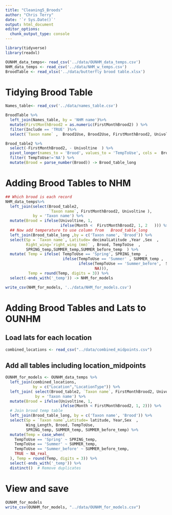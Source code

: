 ```yaml
---
title: "Cleaning5_Broods"
author: "Chris Terry"
date: '`r Sys.Date()`'
output: html_document
editor_options: 
  chunk_output_type: console
---
```


```R
library(tidyverse)
library(readxl)

OUNHM_data_temps<- read_csv('../data/OUNHM_data_temps.csv')
NHM_data_temps <- read_csv('../data/NHM_w_temps.csv')
BroodTable <- read_xlsx('../data/butterfly brood table.xlsx')
```

# Tidying Brood Table

```r
Names_table<- read_csv('../data/names_table.csv')

BroodTable %>%
  left_join(Names_table, by = 'NHM name')%>% 
  mutate(FirstMonthBrood2 = as.numeric(FirstMonthBrood2) ) %>%
  filter(Include == 'TRUE' )%>%
  select(`Taxon name` ,  Brood1Use, Brood2Use, FirstMonthBrood2, Univoltine )-> Brood_table2

Brood_table2 %>%
  select(-FirstMonthBrood2, - Univoltine  ) %>%
  pivot_longer(names_to = 'Brood', values_to = 'TempToUse', cols =  Brood1Use:Brood2Use  ) %>%
  filter( TempToUse!='NA') %>%
  mutate(Brood = parse_number(Brood)) -> Brood_table_long

```

# Adding Brood Tables to NHM

```r

## Which brood is each record
NHM_data_temps%>%
  left_join(select(Brood_table2,
                   `Taxon name`, FirstMonthBrood2, Univoltine ), 
            by = 'Taxon name') %>%
  mutate(Brood = ifelse(Univoltine, 1, 
                        ifelse(Month <  FirstMonthBrood2, 1, 2   ))) %>% 
  ## Now add temperature to use column from   Brood_table_long
  left_join(Brood_table_long ,by = c('Taxon name', 'Brood')) %>%
  select(Sp = `Taxon name`, Latitude= decimalLatitude ,Year ,Sex  , 
         Right_wing=`right_wing (mm)` , Brood, TempToUse  ,
         SPRING_temp,SUMMER_temp,SUMMER_before_temp  ) %>%
  mutate( Temp = ifelse( TempToUse == 'Spring', SPRING_temp  ,
                         ifelse(TempToUse == 'Summer' , SUMMER_temp ,
                                ifelse(TempToUse == 'Summer_before',  SUMMER_before_temp,
                                       NA))),
          Temp = round(Temp, digits = 3)) %>%
  select(-ends_with('_temp')) -> NHM_for_models

write_csv(NHM_for_models, '../data/NHM_for_models.csv')

```


# Adding Brood Tables and Lats to OUNHM

## Load lats for each location
```r
combined_locations <- read_csv("../data/combined_midpoints.csv")
```

## Add all tables including location_midpoints
```r
OUNHM_for_models <- OUNHM_data_temps %>%
  left_join(combined_locations,
            by = c("Location","LocationType")) %>%
  left_join( select(Brood_table2, `Taxon name`, FirstMonthBrood2, Univoltine),
             by = 'Taxon name') %>%
  mutate(Brood = ifelse(Univoltine, 1,
                        ifelse(Month < FirstMonthBrood2, 1, 2))) %>%
  # Join brood temp table
  left_join(Brood_table_long, by = c('Taxon name', 'Brood')) %>%
  select(Sp = `Taxon name`,Latitude= latitude, Year,Sex  , 
         Wing_Length, Brood, TempToUse,
         SPRING_temp, SUMMER_temp, SUMMER_before_temp) %>%
  mutate(Temp = case_when(
    TempToUse == 'Spring' ~ SPRING_temp,
    TempToUse == 'Summer' ~ SUMMER_temp,
    TempToUse == 'Summer_before' ~ SUMMER_before_temp,
    TRUE ~ NA_real_
  ), Temp = round(Temp, digits = 3)) %>%
  select(-ends_with('_temp')) %>%
  distinct()  # Remove duplicates
```

# View and save
```r
OUNHM_for_models
write_csv(OUNHM_for_models, "../data/OUNHM_for_models.csv")
```
